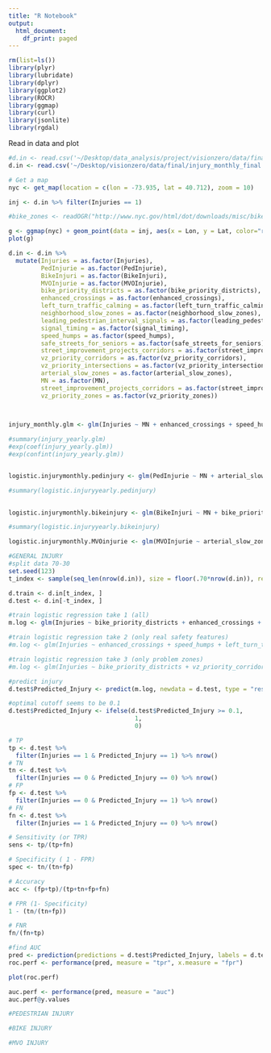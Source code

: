 ```yaml
---
title: "R Notebook"
output:
  html_document:
    df_print: paged
---
```




```r
rm(list=ls())
library(plyr)
library(lubridate)
library(dplyr)
library(ggplot2)
library(ROCR)
library(ggmap)
library(curl)
library(jsonlite)
library(rgdal)

```


Read in data and plot
```r
#d.in <- read.csv('~/Desktop/data_analysis/project/visionzero/data/final/injury_monthly_final.csv', header = TRUE)
d.in <- read.csv('~/Desktop/visionzero/data/final/injury_monthly_final.csv', header = TRUE)

# Get a map
nyc <- get_map(location = c(lon = -73.935, lat = 40.712), zoom = 10)

inj <- d.in %>% filter(Injuries == 1)

#bike_zones <- readOGR("http://www.nyc.gov/html/dot/downloads/misc/bike_priority_districts.json")

g <- ggmap(nyc) + geom_point(data = inj, aes(x = Lon, y = Lat, color="red"), size = 1, shape = 21) 
plot(g)

```


```r

d.in <- d.in %>%
  mutate(Injuries = as.factor(Injuries),
         PedInjurie = as.factor(PedInjurie),
         BikeInjuri = as.factor(BikeInjuri),
         MVOInjurie = as.factor(MVOInjurie),
         bike_priority_districts = as.factor(bike_priority_districts),
         enhanced_crossings = as.factor(enhanced_crossings),
         left_turn_traffic_calming = as.factor(left_turn_traffic_calming),
         neighborhood_slow_zones = as.factor(neighborhood_slow_zones), 
         leading_pedestrian_interval_signals = as.factor(leading_pedestrian_interval_signals), 
         signal_timing = as.factor(signal_timing), 
         speed_humps = as.factor(speed_humps), 
         safe_streets_for_seniors = as.factor(safe_streets_for_seniors),
         street_improvement_projects_corridors = as.factor(street_improvement_projects_corridors),
         vz_priority_corridors = as.factor(vz_priority_corridors),
         vz_priority_intersections = as.factor(vz_priority_intersections),
         arterial_slow_zones = as.factor(arterial_slow_zones), 
         MN = as.factor(MN), 
         street_improvement_projects_corridors = as.factor(street_improvement_projects_corridors),
         vz_priority_zones = as.factor(vz_priority_zones))

  
```


```r

injury_monthly.glm <- glm(Injuries ~ MN + enhanced_crossings + speed_humps + left_turn_traffic_calming + arterial_slow_zones + leading_pedestrian_interval_signals + signal_timing + safe_streets_for_seniors + street_improvement_projects_corridors + neighborhood_slow_zones, family = "binomial", data = d.in)

#summary(injury_yearly.glm)
#exp(coef(injury_yearly.glm))
#exp(confint(injury_yearly.glm))


logistic.injurymonthly.pedinjury <- glm(PedInjurie ~ MN + arterial_slow_zones + enhanced_crossings + speed_humps + left_turn_traffic_calming + leading_pedestrian_interval_signals + street_improvement_projects_corridors + neighborhood_slow_zones, family = "binomial", data = d.in)

#summary(logistic.injuryyearly.pedinjury)

 
logistic.injurymonthly.bikeinjury <- glm(BikeInjuri ~ MN + bike_priority_districts + enhanced_crossings + speed_humps + left_turn_traffic_calming + arterial_slow_zones + signal_timing + street_improvement_projects_corridors + neighborhood_slow_zones, family = "binomial", data = d.in)

#summary(logistic.injuryyearly.bikeinjury) 

logistic.injurymonthly.MVOinjurie <- glm(MVOInjurie ~ arterial_slow_zones + enhanced_crossings + speed_humps + left_turn_traffic_calming + street_improvement_projects_corridors + neighborhood_slow_zones, family = "binomial,", data = d.in)
```

```r
#GENERAL INJURY 
#split data 70-30
set.seed(123)  
t_index <- sample(seq_len(nrow(d.in)), size = floor(.70*nrow(d.in)), replace = F)

d.train <- d.in[t_index, ]
d.test <- d.in[-t_index, ] 

#train logistic regression take 1 (all)
m.log <- glm(Injuries ~ bike_priority_districts + enhanced_crossings + speed_humps + left_turn_traffic_calming + arterial_slow_zones + leading_pedestrian_interval_signals + signal_timing + safe_streets_for_seniors + street_improvement_projects_corridors + vz_priority_corridors + vz_priority_intersections + vz_priority_zones, data = d.train, family = "binomial")

#train logistic regression take 2 (only real safety features)
#m.log <- glm(Injuries ~ enhanced_crossings + speed_humps + left_turn_traffic_calming + arterial_slow_zones + leading_pedestrian_interval_signals + signal_timing + safe_streets_for_seniors + street_improvement_projects_corridors + neighborhood_slow_zones, data = d.train, family = "binomial")

#train logistic regression take 3 (only problem zones)
#m.log <- glm(Injuries ~ bike_priority_districts + vz_priority_corridors + vz_priority_intersections + vz_priority_zones, data = d.train, family = "binomial")

#predict injury
d.test$Predicted_Injury <- predict(m.log, newdata = d.test, type = "response")

#optimal cutoff seems to be 0.1
d.test$Predicted_Injury <- ifelse(d.test$Predicted_Injury >= 0.1,
                                   1,
                                   0) 

# TP
tp <- d.test %>%
  filter(Injuries == 1 & Predicted_Injury == 1) %>% nrow()
# TN
tn <- d.test %>%
  filter(Injuries == 0 & Predicted_Injury == 0) %>% nrow()
# FP
fp <- d.test %>%
  filter(Injuries == 0 & Predicted_Injury == 1) %>% nrow()
# FN
fn <- d.test %>%
  filter(Injuries == 1 & Predicted_Injury == 0) %>% nrow()

# Sensitivity (or TPR)
sens <- tp/(tp+fn)

# Specificity ( 1 - FPR)
spec <- tn/(tn+fp)

# Accuracy
acc <- (fp+tp)/(tp+tn+fp+fn)

# FPR (1- Specificity)
1 - (tn/(tn+fp))

# FNR
fn/(fn+tp)

#find AUC
pred <- prediction(predictions = d.test$Predicted_Injury, labels = d.test$Injuries)
roc.perf <- performance(pred, measure = "tpr", x.measure = "fpr")

plot(roc.perf)

auc.perf <- performance(pred, measure = "auc")
auc.perf@y.values

```
```r
#PEDESTRIAN INJURY 
```

```r
#BIKE INJURY 
```

```r
#MVO INJURY 
```

